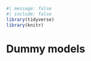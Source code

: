 ```r
#| message: false
#| include: false
library(tidyverse)
library(knitr)
```

# Dummy models {.unnumbered}
